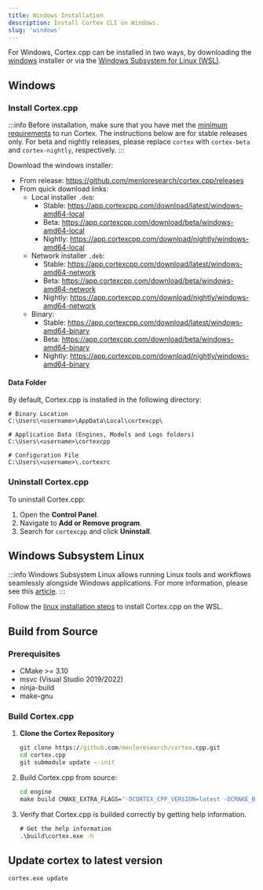 ```yaml
---
title: Windows Installation
description: Install Cortex CLI on Windows.
slug: 'windows'
---
```




For Windows, Cortex.cpp can be installed in two ways, by downloading the [windows](#windows) installer or
via the [Windows Subsystem for Linux (WSL)](#windows-subsystem-linux).

## Windows
### Install Cortex.cpp
:::info
Before installation, make sure that you have met the [minimum requirements](/docs/installation#minimum-requirements) to run Cortex.
The instructions below are for stable releases only. For beta and nightly releases, please replace `cortex` with `cortex-beta`
and `cortex-nightly`, respectively.
:::

Download the windows installer:
- From release: https://github.com/menloresearch/cortex.cpp/releases
- From quick download links:
    - Local installer `.deb`:
        - Stable: https://app.cortexcpp.com/download/latest/windows-amd64-local
        - Beta: https://app.cortexcpp.com/download/beta/windows-amd64-local
        - Nightly: https://app.cortexcpp.com/download/nightly/windows-amd64-local
    - Network installer `.deb`:
        - Stable: https://app.cortexcpp.com/download/latest/windows-amd64-network
        - Beta: https://app.cortexcpp.com/download/beta/windows-amd64-network
        - Nightly: https://app.cortexcpp.com/download/nightly/windows-amd64-network
    - Binary:
        - Stable: https://app.cortexcpp.com/download/latest/windows-amd64-binary
        - Beta: https://app.cortexcpp.com/download/beta/windows-amd64-binary
        - Nightly: https://app.cortexcpp.com/download/nightly/windows-amd64-binary


#### Data Folder
By default, Cortex.cpp is installed in the following directory:
```
# Binary Location
C:\Users\<username>\AppData\Local\cortexcpp\

# Application Data (Engines, Models and Logs folders)
C:\Users\<username>\cortexcpp

# Configuration File
C:\Users\<username>\.cortexrc
```

### Uninstall Cortex.cpp
To uninstall Cortex.cpp:
1. Open the **Control Panel**.
1. Navigate to **Add or Remove program**.
2. Search for `cortexcpp` and click **Uninstall**.

## Windows Subsystem Linux
:::info
Windows Subsystem Linux allows running Linux tools and workflows seamlessly alongside Windows applications. For more
information, please see this [article](https://learn.microsoft.com/en-us/windows/wsl/faq).
:::

Follow the [linux installation steps](linux) to install Cortex.cpp on the WSL.


## Build from Source

### Prerequisites
- CMake >= 3.10
- msvc (Visual Studio 2019/2022)
- ninja-build
- make-gnu

### Build Cortex.cpp

1. **Clone the Cortex Repository**
   ```cmd
   git clone https://github.com/menloresearch/cortex.cpp.git
   cd cortex.cpp
   git submodule update --init
   ```
2. Build Cortex.cpp from source:

    ```cmd
    cd engine
    make build CMAKE_EXTRA_FLAGS="-DCORTEX_CPP_VERSION=latest -DCMAKE_BUILD_TEST=OFF -DBUILD_SHARED_LIBS=OFF -DCMAKE_BUILD_TYPE=RELEASE -GNinja"
    ```

3. Verify that Cortex.cpp is builded correctly by getting help information.

    ```cmd
    # Get the help information
    .\build\cortex.exe -h
    ```

## Update cortex to latest version
```bash
cortex.exe update
```
